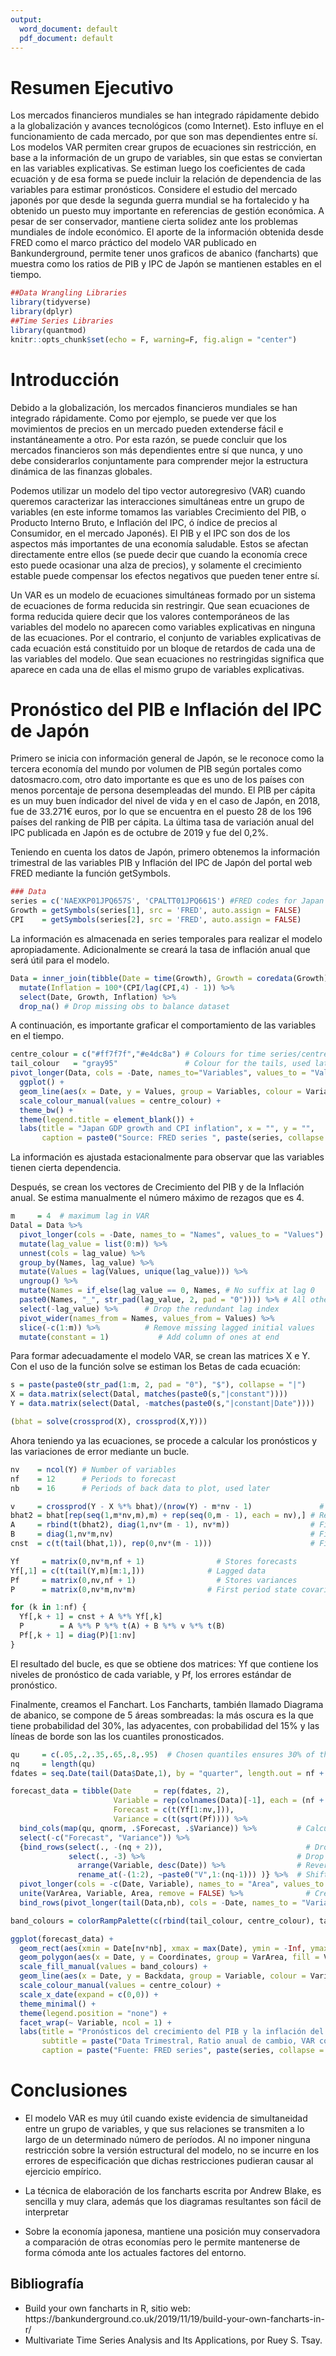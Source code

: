 ```yaml
---
output:
  word_document: default
  pdf_document: default
---
```

# Resumen Ejecutivo

Los mercados financieros mundiales se han integrado rápidamente debido a la globalización y avances tecnológicos (como Internet). Esto influye en el funcionamiento de cada mercado, por que son mas dependientes entre sí. 
Los modelos VAR permiten crear grupos de ecuaciones sin restricción, en base a la información de un grupo de variables, sin que estas se conviertan en las variables explicativas. Se estiman luego los coeficientes de cada ecuación y de esa forma se puede incluir la relación de dependencia de las variables para estimar pronósticos.
Considere el estudio del mercado japonés por que desde la segunda guerra mundial se ha fortalecido y ha obtenido un puesto muy importante en referencias de gestión económica. A pesar de ser conservador, mantiene cierta solidez ante los problemas mundiales de índole económico.
El aporte de la información obtenida desde FRED como el marco práctico del modelo VAR publicado en Bankunderground, permite tener unos graficos de abanico (fancharts) que muestra como los ratios de PIB y IPC de Japón se mantienen estables en el tiempo.


```r
##Data Wrangling Libraries
library(tidyverse)
library(dplyr)
##Time Series Libraries
library(quantmod)
knitr::opts_chunk$set(echo = F, warning=F, fig.align = "center")
```

# Introducción

Debido a la globalización, los mercados financieros mundiales se han integrado rápidamente. Como por ejemplo, se puede ver que los movimientos de precios en un mercado pueden extenderse fácil e instantáneamente a otro. Por esta razón, se puede concluir que los mercados financieros son más dependientes entre sí que nunca, y uno debe considerarlos conjuntamente para comprender mejor la estructura dinámica de las finanzas globales.

Podemos utilizar un modelo del tipo vector autoregresivo (VAR) cuando queremos caracterizar las interacciones simultáneas entre un grupo de variables (en este informe tomamos las variables Crecimiento del PIB, o Producto Interno Bruto, e Inflación del IPC, ó índice de precios al Consumidor, en el mercado Japonés). El PIB y el IPC son dos de los aspectos más importantes de una economía saludable. Estos se afectan directamente entre ellos (se puede decir que cuando la economía crece esto puede ocasionar una alza de precios), y solamente el crecimiento estable puede compensar los efectos negativos que pueden tener entre sí.

Un VAR es un modelo de ecuaciones simultáneas formado por un sistema de ecuaciones de forma reducida sin restringir. Que sean ecuaciones de forma reducida quiere decir que los valores contemporáneos de las variables del modelo no aparecen como variables explicativas en ninguna de las ecuaciones. Por el contrario, el conjunto de variables explicativas de cada ecuación está constituido por un bloque de retardos de cada una de las variables del modelo. Que sean ecuaciones no restringidas significa que aparece en cada una de ellas el mismo grupo de variables explicativas.

# Pronóstico del PIB e Inflación del IPC de Japón

Primero se inicia con información general de Japón, se le reconoce como la tercera economía del mundo por volumen de PIB según portales como datosmacro.com, otro dato importante es que es uno de los países con menos porcentaje de persona desempleadas del mundo. El PIB per cápita es un muy buen índicador del nivel de vida y en el caso de Japón, en 2018, fue de 33.271€ euros, por lo que se encuentra en el puesto 28 de los 196 países del ranking de PIB per cápita. La última tasa de variación anual del IPC publicada en Japón es de octubre de 2019 y fue del 0,2%.

Teniendo en cuenta los datos de Japón, primero obtenemos la información trimestral de las variables PIB y Inflación del IPC de Japón del portal web FRED mediante la función getSymbols.

```r
### Data
series = c('NAEXKP01JPQ657S', 'CPALTT01JPQ661S') #FRED codes for Japan GDP growth and CPI
Growth = getSymbols(series[1], src = 'FRED', auto.assign = FALSE)
CPI    = getSymbols(series[2], src = 'FRED', auto.assign = FALSE)
```

La información es almacenada en series temporales para realizar el modelo apropiadamente. Adicionalmente se creará la tasa de inflación anual que será útil para el modelo.

```r
Data = inner_join(tibble(Date = time(Growth), Growth = coredata(Growth)), tibble(Date = time(CPI), CPI = coredata(CPI)), by = c("Date")) %>% 
  mutate(Inflation = 100*(CPI/lag(CPI,4) - 1)) %>%
  select(Date, Growth, Inflation) %>% 
  drop_na() # Drop missing obs to balance dataset
```

A continuación, es importante graficar el comportamiento de las variables en el tiempo.

```r
centre_colour = c("#ff7f7f","#e4dc8a") # Colours for time series/centre of fancharts
tail_colour   = "gray95"               # Colour for the tails, used later but defined here 
pivot_longer(Data, cols = -Date, names_to="Variables", values_to = "Values") %>% 
  ggplot() + 
  geom_line(aes(x = Date, y = Values, group = Variables, colour = Variables), size = 1, show.legend = TRUE) +
  scale_colour_manual(values = centre_colour) +
  theme_bw() + 
  theme(legend.title = element_blank()) +
  labs(title = "Japan GDP growth and CPI inflation", x = "", y = "",
       caption = paste0("Source: FRED series ", paste(series, collapse = ", ")))
```

La información es ajustada estacionalmente para observar que las variables tienen cierta dependencia.


Después, se crean los vectores de Crecimiento del PIB y de la Inflación anual. Se estima manualmente el número máximo de rezagos que es 4. 

```r
m     = 4  # maximum lag in VAR
Datal = Data %>%
  pivot_longer(cols = -Date, names_to = "Names", values_to = "Values") %>%
  mutate(lag_value = list(0:m)) %>%
  unnest(cols = lag_value) %>%
  group_by(Names, lag_value) %>%
  mutate(Values = lag(Values, unique(lag_value))) %>%
  ungroup() %>%
  mutate(Names = if_else(lag_value == 0, Names, # No suffix at lag 0
  paste0(Names, "_", str_pad(lag_value, 2, pad = "0")))) %>% # All other lags 
  select(-lag_value) %>%      # Drop the redundant lag index
  pivot_wider(names_from = Names, values_from = Values) %>%
  slice(-c(1:m)) %>%          # Remove missing lagged initial values
  mutate(constant = 1)           # Add column of ones at end
```

Para formar adecuadamente el modelo VAR, se crean las matrices X e Y. Con el uso de la función solve se estiman los Betas de cada ecuación:

```r
s = paste(paste0(str_pad(1:m, 2, pad = "0"), "$"), collapse = "|")
X = data.matrix(select(Datal, matches(paste0(s,"|constant"))))
Y = data.matrix(select(Datal, -matches(paste0(s,"|constant|Date"))))

(bhat = solve(crossprod(X), crossprod(X,Y)))
```

Ahora teniendo ya las ecuaciones, se procede a calcular los pronósticos y las variaciones de error mediante un bucle.

```r
nv    = ncol(Y) # Number of variables
nf    = 12      # Periods to forecast
nb    = 16      # Periods of back data to plot, used later

v     = crossprod(Y - X %*% bhat)/(nrow(Y) - m*nv - 1)               # Calculate error variance
bhat2 = bhat[rep(seq(1,m*nv,m),m) + rep(seq(0,m - 1), each = nv),] # Reorder for simulation
A     = rbind(t(bhat2), diag(1,nv*(m - 1), nv*m))                  # First order form - A 
B     = diag(1,nv*m,nv)                                            # First order form - B
cnst  = c(t(tail(bhat,1)), rep(0,nv*(m - 1)))                      # First order constants

Yf     = matrix(0,nv*m,nf + 1)                # Stores forecasts
Yf[,1] = c(t(tail(Y,m)[m:1,]))              # Lagged data
Pf     = matrix(0,nv,nf + 1)                  # Stores variances
P      = matrix(0,nv*m,nv*m)                # First period state covariance

for (k in 1:nf) { 
  Yf[,k + 1] = cnst + A %*% Yf[,k]
  P        = A %*% P %*% t(A) + B %*% v %*% t(B)
  Pf[,k + 1] = diag(P)[1:nv]
}
```

El resultado del bucle, es que se obtiene dos matrices: Yf  que contiene los niveles de pronóstico de cada variable, y Pf, los errores estándar de pronóstico.

Finalmente, creamos el Fanchart. Los Fancharts, también llamado Diagrama de abanico, se compone de 5 áreas sombreadas: la más oscura es la que tiene probabilidad del 30%, las adyacentes, con probabilidad del 15% y las líneas de borde son las los cuantiles pronosticados.

```r
qu     = c(.05,.2,.35,.65,.8,.95)  # Chosen quantiles ensures 30% of the distribution each colour
nq     = length(qu)
fdates = seq.Date(tail(Data$Date,1), by = "quarter", length.out = nf + 1) # Forecast dates

forecast_data = tibble(Date     = rep(fdates, 2), 
                       Variable = rep(colnames(Data)[-1], each = (nf + 1)), 
                       Forecast = c(t(Yf[1:nv,])),
                       Variance = c(t(sqrt(Pf)))) %>% 
  bind_cols(map(qu, qnorm, .$Forecast, .$Variance)) %>%         # Calculate quantiles
  select(-c("Forecast", "Variance")) %>% 
  {bind_rows(select(., -(nq + 2)),                                # Drop last quantile 
             select(., -3) %>%                                  # Drop first quantile
               arrange(Variable, desc(Date)) %>%                # Reverse order
               rename_at(-(1:2), ~paste0("V",1:(nq-1))) )} %>%  # Shift names of reversed ones 
  pivot_longer(cols = -c(Date, Variable), names_to = "Area", values_to = "Coordinates") %>% 
  unite(VarArea, Variable, Area, remove = FALSE) %>%              # Create variable to index polygons
  bind_rows(pivot_longer(tail(Data,nb), cols = -Date, names_to = "Variable", values_to = "Backdata"), .)

band_colours = colorRampPalette(c(rbind(tail_colour, centre_colour), tail_colour),space = "Lab")(nv*nq + 1)[-seq(1, nv*nq + 1, nq)]

ggplot(forecast_data) + 
  geom_rect(aes(xmin = Date[nv*nb], xmax = max(Date), ymin = -Inf, ymax = Inf), fill = tail_colour, alpha = .2) +  
  geom_polygon(aes(x = Date, y = Coordinates, group = VarArea, fill = VarArea)) +
  scale_fill_manual(values = band_colours) +
  geom_line(aes(x = Date, y = Backdata, group = Variable, colour = Variable)) +
  scale_colour_manual(values = centre_colour) +
  scale_x_date(expand = c(0,0)) +
  theme_minimal() +
  theme(legend.position = "none") +
  facet_wrap(~ Variable, ncol = 1) +
  labs(title = "Pronósticos del crecimiento del PIB y la inflación del IPC en Japón", 
       subtitle = paste("Data Trimestral, Ratio anual de cambio, VAR con", m, "rezagos"), 
       caption = paste("Fuente: FRED series", paste(series, collapse = ", ")), x = "", y = "")
```


# Conclusiones

* El modelo VAR es muy útil cuando existe evidencia de simultaneidad entre un grupo de variables, y que sus relaciones se transmiten a lo largo de un determinado número de períodos. Al no imponer ninguna restricción sobre la versión estructural del modelo, no se incurre en los errores de especificación que dichas restricciones pudieran causar al ejercicio empírico. 

* La técnica de elaboración de los fancharts escrita por Andrew Blake, es sencilla y muy clara, además que los diagramas resultantes son fácil de interpretar

* Sobre la economía japonesa, mantiene una posición muy conservadora a comparación de otras economías pero le permite mantenerse de forma cómoda ante los actuales factores del entorno.

## Bibliografía
* Build your own fancharts in R, sitio web: https://bankunderground.co.uk/2019/11/19/build-your-own-fancharts-in-r/
* Multivariate Time Series Analysis and Its Applications, por Ruey S. Tsay.

